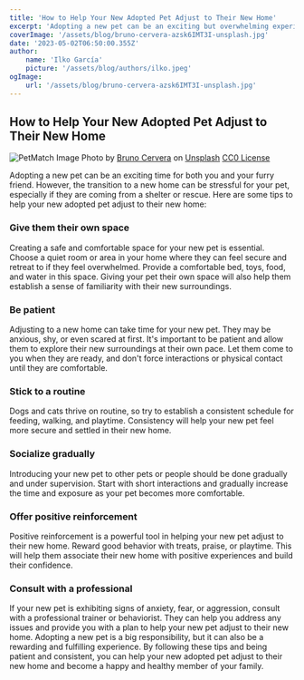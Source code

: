 ```yaml
---
title: 'How to Help Your New Adopted Pet Adjust to Their New Home'
excerpt: 'Adopting a new pet can be an exciting but overwhelming experience for both the pet and owner. This blog post provide tips and advice for helping newly adopted pets feel comfortable and safe in their new home.'
coverImage: '/assets/blog/bruno-cervera-azsk6IMT3I-unsplash.jpg'
date: '2023-05-02T06:50:00.355Z'
author:
    name: 'Ilko García'
    picture: '/assets/blog/authors/ilko.jpeg'
ogImage:
    url: '/assets/blog/bruno-cervera-azsk6IMT3I-unsplash.jpg'
---
```

## How to Help Your New Adopted Pet Adjust to Their New Home

![PetMatch Image](/public/assets/blog/bruno-cervera-azsk6IMT3I-unsplash.jpg)
Photo by [Bruno Cervera](https://unsplash.com/es/@brunocervera) on [Unsplash](https://unsplash.com)
[CC0 License](https://creativecommons.org/publicdomain/zero/1.0/)

Adopting a new pet can be an exciting time for both you and your furry friend. However, the transition to a new home can be stressful for your pet, especially if they are coming from a shelter or rescue. Here are some tips to help your new adopted pet adjust to their new home:

### Give them their own space
Creating a safe and comfortable space for your new pet is essential. Choose a quiet room or area in your home where they can feel secure and retreat to if they feel overwhelmed. Provide a comfortable bed, toys, food, and water in this space. Giving your pet their own space will also help them establish a sense of familiarity with their new surroundings.

### Be patient
Adjusting to a new home can take time for your new pet. They may be anxious, shy, or even scared at first. It's important to be patient and allow them to explore their new surroundings at their own pace. Let them come to you when they are ready, and don't force interactions or physical contact until they are comfortable.

### Stick to a routine
Dogs and cats thrive on routine, so try to establish a consistent schedule for feeding, walking, and playtime. Consistency will help your new pet feel more secure and settled in their new home.

### Socialize gradually
Introducing your new pet to other pets or people should be done gradually and under supervision. Start with short interactions and gradually increase the time and exposure as your pet becomes more comfortable.

### Offer positive reinforcement
Positive reinforcement is a powerful tool in helping your new pet adjust to their new home. Reward good behavior with treats, praise, or playtime. This will help them associate their new home with positive experiences and build their confidence.

### Consult with a professional
If your new pet is exhibiting signs of anxiety, fear, or aggression, consult with a professional trainer or behaviorist. They can help you address any issues and provide you with a plan to help your new pet adjust to their new home.
Adopting a new pet is a big responsibility, but it can also be a rewarding and fulfilling experience. By following these tips and being patient and consistent, you can help your new adopted pet adjust to their new home and become a happy and healthy member of your family.
